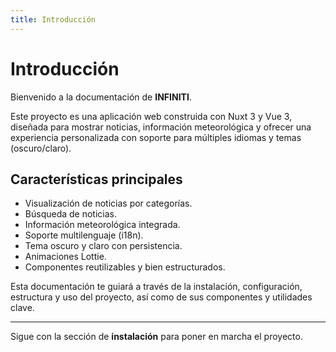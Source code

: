 ```yaml
---
title: Introducción
---
```


# Introducción

Bienvenido a la documentación de **INFINITI**.

Este proyecto es una aplicación web construida con Nuxt 3 y Vue 3, diseñada para mostrar noticias, información meteorológica y ofrecer una experiencia personalizada con soporte para múltiples idiomas y temas (oscuro/claro).

## Características principales

- Visualización de noticias por categorías.
- Búsqueda de noticias.
- Información meteorológica integrada.
- Soporte multilenguaje (i18n).
- Tema oscuro y claro con persistencia.
- Animaciones Lottie.
- Componentes reutilizables y bien estructurados.

Esta documentación te guiará a través de la instalación, configuración, estructura y uso del proyecto, así como de sus componentes y utilidades clave.

---

Sigue con la sección de **instalación** para poner en marcha el proyecto.
